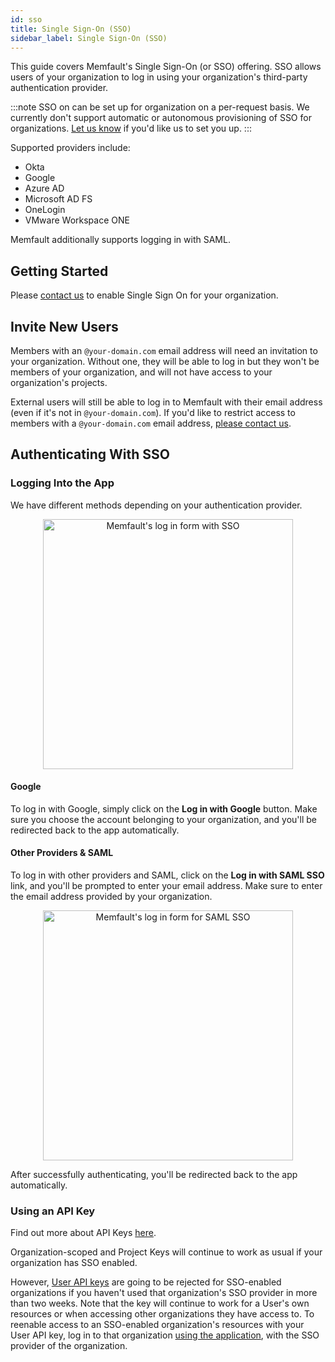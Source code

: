 ```yaml
---
id: sso
title: Single Sign-On (SSO)
sidebar_label: Single Sign-On (SSO)
---
```



This guide covers Memfault's Single Sign-On (or SSO) offering. SSO allows users
of your organization to log in using your organization's third-party
authentication provider.

:::note
SSO on can be set up for organization on a per-request basis. We currently
don't support automatic or autonomous provisioning of SSO for organizations.
[Let us know](mailto:hello@memfault.com) if you'd like us to set you up.
:::

Supported providers include:

- Okta
- Google
- Azure AD
- Microsoft AD FS
- OneLogin
- VMware Workspace ONE

Memfault additionally supports logging in with SAML.

## Getting Started

Please [contact us](mailto:hello@memfault.com) to enable Single Sign On for your organization.

## Invite New Users

Members with an `@your-domain.com` email address will need an invitation to
your organization. Without one, they will be able to log in but they won't be
members of your organization, and will not have access to your organization's
projects.

<InviteNewUsers />

External users will still be able to log in to Memfault with their email address (even if it's not in `@your-domain.com`). If you'd like to restrict access to members with a `@your-domain.com` email address, [please contact us](mailto:hello@memfault.com).

## Authenticating With SSO

### Logging Into the App

We have different methods depending on your authentication provider.

<p align="center">
  <img
    width="400"
    src="/img/docs/platform/login-form-with-sso.png"
    alt="Memfault's log in form with SSO"
  />
</p>

#### Google

To log in with Google, simply click on the **Log in with Google** button. Make
sure you choose the account belonging to your organization, and you'll be
redirected back to the app automatically.

#### Other Providers & SAML

To log in with other providers and SAML, click on the **Log in with SAML SSO**
link, and you'll be prompted to enter your email address. Make sure to enter
the email address provided by your organization.

<p align="center">
  <img
    width="400"
    src="/img/docs/platform/login-with-saml-form.png"
    alt="Memfault's log in form for SAML SSO"
  />
</p>

After successfully authenticating, you'll be redirected back to the app
automatically.

### Using an API Key

Find out more about API Keys [here](api-keys).

Organization-scoped and Project Keys will continue to work as usual if your organization has SSO enabled.

However, [User API keys](api-keys#user-api-keys) are going to be rejected for SSO-enabled organizations if you haven't used that organization's SSO provider in more than two weeks. Note that the key will continue to work for a User's own resources or when accessing other organizations they have access to. To reenable access to an SSO-enabled organization's resources with your User API key, log in to that organization [using the application](#logging-into-the-app), with the SSO provider of the organization.
